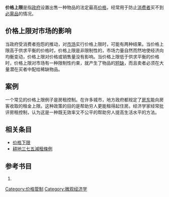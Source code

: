 '''价格上限'''是指[[政府|政府]]设置出售一种物品的法定最高[[价格|价格]]，经常用于防止[[消费者|消费者]]买不到[[必需品|必需品]]的情况。

==价格上限对市场的影响==
当政府受消费者抱怨的推动，对[[市场|市场]]实行价格上限时，可能有两种结果。当价格上限高于供求平衡的价格时，价格上限是非限制性的，市场力量自然而然地使经济向均衡变动，价格上限对价格或销售量没有影响。当价格上限低于供求平衡的价格时，价格上限对市场有一种限制性约束，就产生了物品的[[经济短缺|短缺]]，而且卖者必须在大量潜在买者中配给稀缺物品。

==案例==
一个常见的价格上限例子是房租控制。在许多城市，地方政府都规定了[[房东|房东]]能向房客收取的租金上限。这种政策的目的是帮助穷人更能租得起住房。经济学家经常批评房租控制，认为这是一种既无效率又不公平的帮助穷人提高生活水平的方法。

== 相关条目 ==
* [[价格下限|价格下限]]
* [[耕地三七五減租條例|耕地三七五減租條例]]

==参考书目==
# {{cite book |author=曼昆 |title=《经济学原理（微观经济学分册）》|url=https://archive.org/details/jingjixueyuanliw0000mank_j7m7 |year=2009 |isbn=978-7-301-15089-4 }}

[[Category:价格管制|Category:价格管制]]
[[Category:微观经济学|Category:微观经济学]]